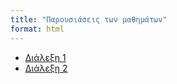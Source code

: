 ```yaml
---
title: "Παρουσιάσεις των μαθημάτων"
format: html
---
```


- [Διάλεξη 1](slides/lecture-01/index.qmd)
- [Διάλεξη 2](slides/lecture-02/index.qmd)

